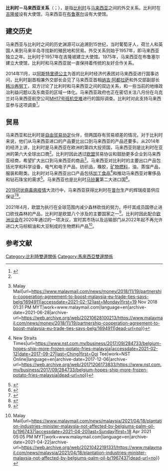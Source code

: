 {{Infobox bilateral relations
| title = 比利时－馬來西亞关系
| party1 = Belgium
| party2 = Malaysia
| filetype = svg
|Belgium–Malaysia|Belgium|Malaysia
|mission1= [[比利时驻吉隆坡大使馆|比利时驻吉隆坡大使馆]]
|mission2= [[马来西亚驻布鲁塞尔大使馆|马来西亚驻布鲁塞尔大使馆]]
|envoytitle1=
|envoy1= Pascal H. Grégoire
|envoytitle2=
|envoy2= Hasnudin Hamzah
}}

'''比利时－马来西亚关系'''（{{lang-ms|Hubungan Belgium–Malaysia}}；{{lang-nl|Belgisch-Maleisische betrekkingen}}），是指[[比利时|比利时]]与[[马来西亚|马来西亚]]之间的外交关系。比利时在[[吉隆坡|吉隆坡]]设有大使馆，马来西亚在[[布鲁塞尔|布鲁塞尔]]设有大使馆。

==建交历史==
马来西亚与比利时之间的历史渊源可以追溯到15世纪，当时葡萄牙人，荷兰人和英国人来到马来半岛寻找新的殖民地和贸易。外交关系则始于1957年，即马来西亚独立之年。比利时于1957年在吉隆坡建立大使馆。1975年，马来西亚在布鲁塞尔建立大使馆，比利时和马来西亚就一直保持着传统的友好合作关系。

2014年11月，以[[阿斯特里德公主_(比利时)|阿斯特里德公主]]为首的比利时经济代表团对马来西亚进行国事访问，比利时副首相兼外交部长{{le|迪迪埃·雷因德斯|Didier Reynders}}会见了马来西亚首相[[纳吉·阿都拉萨|纳吉·阿都拉萨]]和外交部副部长[[韩沙再努丁|韩沙再努丁]]，双方讨论了比利时和马来西亚之间的双边关系，和一些当前的地缘政治利益问题以及东南亚的区域一体化。马来西亚政府也正在密切关注八月份在乌克兰对马来西亚航空公司[[马来西亚航空17号班机空难|MH17号班机空难]]进行的国际调查。比利时对此支持马来西亚参与这项调查<ref name=":0">{{Cite web|title=Strengthening of the bilateral relations Belgium-Malaysia.|url=https://brusselsdiplomatic.com/2014/11/25/stregthening-of-the-bilateral-relations-belgium-malaysia/|accessdate=2021-02-12|date=2014-11-25|last=brusselsdiplomatic|work=Brussels Diplomatic|language=en|archive-date=2017-02-05|archive-url=https://web.archive.org/web/20170205100931/https://brusselsdiplomatic.com/2014/11/25/stregthening-of-the-bilateral-relations-belgium-malaysia/|dead-url=no}}</ref>。

==贸易==
马来西亚和比利时是[[自由贸易协定|自由贸易协定]]伙伴，但两国存有贸易顺差的情况，对于比利时来说，他们从马来西亚进口的产品要比出口到马来西亚的产品还要多。从2014年的经济上讲，比利时是马来西亚在欧洲的第四大投资国，马来西亚则是比利时在亚洲的第六大全球出口商<ref name=":0" />。比利时因此透过[[欧盟|欧盟]]贸易协议和鼓励更多企业到马来西亚经商，希望扩大出口到马来西亚的商品<ref>{{Cite web|title=Partnership cooperation agreement to boost Malaysia-EU trade ties, says Belgium state secretary {{!}} Malay Mail|url=https://www.malaymail.com/news/money/2018/11/19/partnership-cooperation-agreement-to-boost-malaysia-eu-trade-ties-says-belg/1694911|accessdate=2021-02-12|last=Monday|first=19 Nov 2018 01:31 PM MYT|work=www.malaymail.com|language=en|archive-date=2021-06-28|archive-url=https://web.archive.org/web/20210628100213/https://www.malaymail.com/news/money/2018/11/19/partnership-cooperation-agreement-to-boost-malaysia-eu-trade-ties-says-belg/1694911|dead-url=no}}</ref>。马来西亚对比利时的主要出口产品包括光学和科学设备，电气和电子产品，纺织品，橡胶，[[矿物油|矿物燃料]]，油，蒸馏产品，服装和鞋类。比利时对马来西亚出口产品包括[[食品加工业|加工食品]]<ref>{{Cite web|title=Belgium hopes to ship in more frozen potato fries to Malaysia {{!}} New Straits Times|url=https://www.nst.com.my/business/2017/09/284733/belgium-hopes-ship-more-frozen-potato-fries-malaysia|accessdate=2021-02-12|date=2017-09-27|last=Ching|first=Ooi Tee|work=NST Online|language=en|archive-date=2017-12-06|archive-url=https://web.archive.org/web/20171206173833/https://www.nst.com.my/business/2017/09/284733/belgium-hopes-ship-more-frozen-potato-fries-malaysia|dead-url=no}}</ref>和推动马来西亚对奢侈品和钻石珠宝的需求<ref>{{Cite web|title=Belgian Princely Mission Sets Sights on Malaysian Diamond Market|url=https://www.awdc.be/en/belgian-princely-mission-sets-sights-malaysian-diamond-market|accessdate=2021-02-12|date=2014-11-26|work=Antwerp World Diamond Centre|language=en}}</ref>。马来西亚也是比利时[[马铃薯|马铃薯]]第二大进口国<ref>{{Cite web|title=Malaysia Is The Second Top Importer Of Belgian Fries In ASEAN|url=https://apfoodonline.com/malaysia-is-the-second-top-importer-of-belgian-fries-in-asean/|accessdate=2021-02-12|date=2019-11-04|last=Industry|first=Asia Pacific Food|work=Asia Pacific Food Industry|archive-date=2021-02-27|archive-url=https://web.archive.org/web/20210227040202/https://apfoodonline.com/malaysia-is-the-second-top-importer-of-belgian-fries-in-asean/|dead-url=no}}</ref>。

[[2019冠状病毒病疫情|2019冠状病毒病疫情]]大流行中，马来西亚获得比利时在[[普尔|普尔]]生产的辉瑞疫苗供应保证<ref>{{Cite web|title=Malaysia says its delivery of Pfizer vaccines on track|url=http://www.theedgemarkets.com/article/malaysia-says-its-delivery-pfizer-vaccines-track|accessdate=2021-02-12|date=2021-02-02|work=The Edge Markets|archive-date=2021-02-02|archive-url=https://web.archive.org/web/20210202122807/https://www.theedgemarkets.com/article/malaysia-says-its-delivery-pfizer-vaccines-track|dead-url=no}}</ref><ref>{{Cite web|title=凯里：比大使馆保证 辉瑞疫苗如期交大马|url=https://www.kwongwah.com.my/20210202/|accessdate=2021-02-12|work=光华网|language=en-US}}</ref>。

2021年4月，欧盟为执行在全球范围内减少森林砍伐的努力，呼吁其成员国停止进口砍伐森林的产品，比利时是欧盟八个涉及的主要国家之一<ref>{{Cite web|title=WWF: Belgium among major importers of deforestation products|url=https://www.brusselstimes.com/news/belgium-all-news/164804/wwf-belgium-among-major-importers-of-deforestation-products-eu-china-european-parliament-commission-soy-palm-oil-beef-wood-cocoa-coffee/|accessdate=2021-04-20|date=2021-04-14|work=The Brussels Times|language=en|archive-date=2021-04-24|archive-url=https://web.archive.org/web/20210424003700/https://www.brusselstimes.com/news/belgium-all-news/164804/wwf-belgium-among-major-importers-of-deforestation-products-eu-china-european-parliament-commission-soy-palm-oil-beef-wood-cocoa-coffee/|dead-url=no}}</ref>。比利时因此配合[[欧洲议会|欧洲议会]]在2020年通过的一项决议，宣时其市场以及运输部门从2022年起不再允许进口大马棕榈油和大豆制成的生物燃料产品<ref>{{Cite web|title=Plantation industries minister: Malaysia not affected by Belgium’s palm oil ban {{!}} Malay Mail|url=https://www.malaymail.com/news/malaysia/2021/04/18/plantation-industries-minister-malaysia-not-affected-by-belgiums-palm-oil-b/1967437|accessdate=2021-04-20|last=Sunday|first=18 Apr 2021 05:05 PM MYT|work=www.malaymail.com|language=en|archive-date=2021-04-22|archive-url=https://web.archive.org/web/20210422191331/https://www.malaymail.com/news/malaysia/2021/04/18/plantation-industries-minister-malaysia-not-affected-by-belgiums-palm-oil-b/1967437|dead-url=no}}</ref>。

==参考文献==
{{reflist}}

{{比利時外交}}
{{馬來西亞外交}}
[[Category:比利時雙邊關係|Category:比利時雙邊關係]]
[[Category:馬來西亞雙邊關係|Category:馬來西亞雙邊關係]]